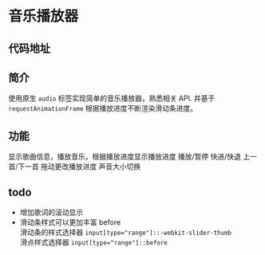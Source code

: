 
# 音乐播放器

<MusicPlayer/>

## 代码地址


## 简介
使用原生 `audio` 标签实现简单的音乐播放器，熟悉相关 API.
并基于 `requestAnimationFrame` 根据播放进度不断渲染滑动条进度。

## 功能
显示歌曲信息，播放音乐，根据播放进度显示播放进度
播放/暂停
快进/快退
上一首/下一首
拖动更改播放进度
声音大小切换

## todo
* 增加歌词的滚动显示
* 滑动条样式可以更加丰富 before  
滑动条的样式选择器 `input[type="range"]::-webkit-slider-thumb`  
滑点样式选择器 `input[type="range"]::before` 